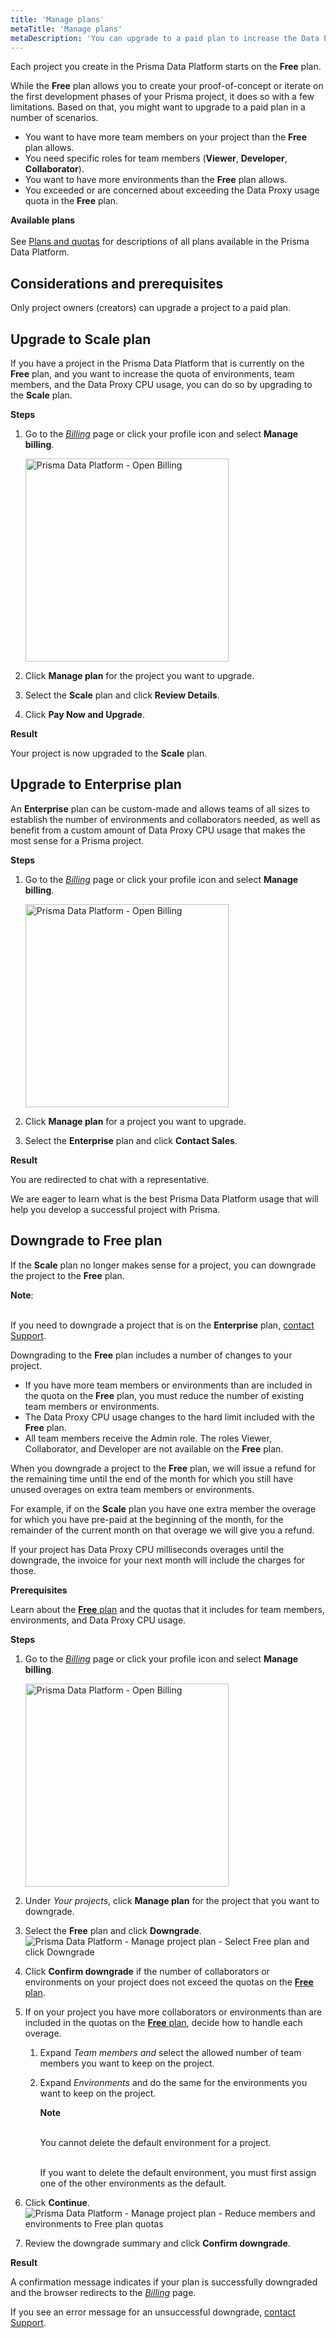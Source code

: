 ```yaml
---
title: 'Manage plans'
metaTitle: 'Manage plans'
metaDescription: 'You can upgrade to a paid plan to increase the Data Proxy usage and the number of team members and environments that you can add to your project. If you no longer need a paid plan for a project, you can always downgrade.'
---
```


<TopBlock>

Each project you create in the Prisma Data Platform starts on the **Free** plan.

While the **Free** plan allows you to create your proof-of-concept or iterate on the first development phases of your Prisma project, it does so with a few limitations. Based on that, you might want to upgrade to a paid plan in a number of scenarios.

- You want to have more team members on your project than the **Free** plan allows.
- You need specific roles for team members (**Viewer**, **Developer**, **Collaborator**).
- You want to have more environments than the **Free** plan allows.
- You exceeded or are concerned about exceeding the Data Proxy usage quota in the **Free** plan.

<Admonition type="info">

**Available plans**<br /><br />
See [Plans and quotas](/data-platform/billing/plans-and-quotas) for descriptions of all plans available in the Prisma Data Platform.

</Admonition>

</TopBlock>

## Considerations and prerequisites

Only project owners (creators) can upgrade a project to a paid plan.

## Upgrade to Scale plan

If you have a project in the Prisma Data Platform that is currently on the **Free** plan, and you want to increase the quota of environments, team members, and the Data Proxy CPU usage, you can do so by upgrading to the **Scale** plan.

**Steps**

1. Go to the [_Billing_](https://cloud.prisma.io/billing) page or click your profile icon and select **Manage billing**.

   <img
     src="../images/billing/profile-menu-select-manage-billing.png"
     alt="Prisma Data Platform - Open Billing"
     width="325"
   />

2. Click **Manage plan** for the project you want to upgrade.
3. Select the **Scale** plan and click **Review Details**.
4. Click **Pay Now and Upgrade**.

**Result**

Your project is now upgraded to the **Scale** plan.

## Upgrade to Enterprise plan

An **Enterprise** plan can be custom-made and allows teams of all sizes to establish the number of environments and collaborators needed, as well as benefit from a custom amount of Data Proxy CPU usage that makes the most sense for a Prisma project.

**Steps**

1. Go to the [_Billing_](https://cloud.prisma.io/billing) page or click your profile icon and select **Manage billing**.

   <img
     src="../images/billing/profile-menu-select-manage-billing.png"
     alt="Prisma Data Platform - Open Billing"
     width="325"
   />

2. Click **Manage plan** for a project you want to upgrade.
3. Select the **Enterprise** plan and click **Contact Sales**.

**Result**

You are redirected to chat with a representative.

We are eager to learn what is the best Prisma Data Platform usage that will help you develop a successful project with Prisma.

## Downgrade to Free plan

If the **Scale** plan no longer makes sense for a project, you can downgrade the project to the **Free** plan.

<Admonition>

**Note**:<br /><br />

If you need to downgrade a project that is on the **Enterprise** plan, [contact Support](/data-platform/contact-support).

</Admonition>

Downgrading to the **Free** plan includes a number of changes to your project.

- If you have more team members or environments than are included in the quota on the **Free** plan, you must reduce the number of existing team members or environments.
- The Data Proxy CPU usage changes to the hard limit included with the **Free** plan.
- All team members receive the Admin role. The roles Viewer, Collaborator, and Developer are not available on the **Free** plan.

When you downgrade a project to the **Free** plan, we will issue a refund for the remaining time until the end of the month for which you still have unused overages on extra team members or environments.

For example, if on the **Scale** plan you have one extra member the overage for which you have pre-paid at the beginning of the month, for the remainder of the current month on that overage we will give you a refund.

If your project has Data Proxy CPU milliseconds overages until the downgrade, the invoice for your next month will include the charges for those.

**Prerequisites**

Learn about the [**Free** plan](/data-platform/billing/plans-and-quotas#strongfreestrong-plan) and the quotas that it includes for team members, environments, and Data Proxy CPU usage.

**Steps**

1. Go to the _[Billing](https://cloud.prisma.io/billing)_ page or click your profile icon and select **Manage billing**.

   <img
     src="../images/billing/profile-menu-select-manage-billing.png"
     alt="Prisma Data Platform - Open Billing"
     width="325"
   />

2. Under _Your projects_, click **Manage plan** for the project that you want to downgrade.
3. Select the **Free** plan and click **Downgrade**.
   <img
     src="../images/billing/downgrade-01-select-free-and-click-downgrade.png"
     alt="Prisma Data Platform - Manage project plan - Select Free plan and click Downgrade"
   />
4. Click **Confirm downgrade** if the number of collaborators or environments on your project does not exceed the quotas on the [**Free** plan](/data-platform/billing/plans-and-quotas#strongfreestrong-plan).
5. If on your project you have more collaborators or environments than are included in the quotas on the [**Free** plan](/data-platform/billing/plans-and-quotas#strongfreestrong-plan), decide how to handle each overage.

   1. Expand _Team members and_ select the allowed number of team members you want to keep on the project.
   2. Expand _Environments_ and do the same for the environments you want to keep on the project.
   
      <Admonition>

      **Note**<br /><br />
      
      You cannot delete the default environment for a project.<br /><br />
      
      If you want to delete the default environment, you must first assign one
      of the other environments as the default.

      </Admonition>

6. Click **Continue**.
   <img
     src="../images/billing/downgrade-02-reduce-members-environments.png"
     alt="Prisma Data Platform - Manage project plan - Reduce members and environments to Free plan quotas"
   />
7. Review the downgrade summary and click **Confirm downgrade**.

**Result**

A confirmation message indicates if your plan is successfully downgraded and the browser redirects to the _[Billing](https://cloud.prisma.io/billing)_ page.

If you see an error message for an unsuccessful downgrade, [contact Support](/data-platform/contact-support).
